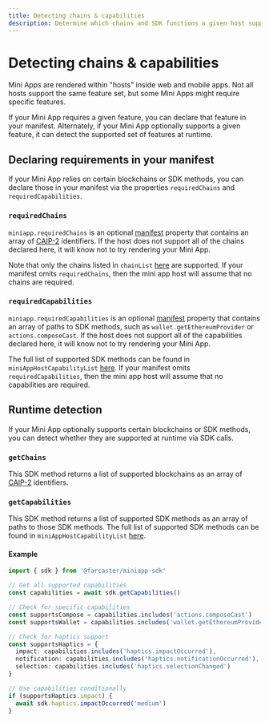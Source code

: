 ```yaml
---
title: Detecting chains & capabilities
description: Determine which chains and SDK functions a given host supports
---
```


# Detecting chains & capabilities

Mini Apps are rendered within "hosts" inside web and mobile apps. Not all hosts support the same feature set, but some Mini Apps might require specific features.

If your Mini App requires a given feature, you can declare that feature in your manifest. Alternately, if your Mini App optionally supports a given feature, it can detect the supported set of features at runtime.

## Declaring requirements in your manifest

If your Mini App relies on certain blockchains or SDK methods, you can declare those in your manifest via the properties `requiredChains` and `requiredCapabilities`.

### `requiredChains`

`miniapp.requiredChains` is an optional [manifest](/docs/guides/publishing#host-a-manifest-file) property that contains an array of [CAIP-2](https://github.com/ChainAgnostic/CAIPs/blob/main/CAIPs/caip-2.md) identifiers. If the host does not support all of the chains declared here, it will know not to try rendering your Mini App.

Note that only the chains listed in `chainList` [here](https://github.com/farcasterxyz/miniapps/blob/main/packages/miniapp-core/src/schemas/manifest.ts) are supported. If your manifest omits `requiredChains`, then the mini app host will assume that no chains are required.

### `requiredCapabilities`

`miniapp.requiredCapabilities` is an optional [manifest](/docs/guides/publishing#host-a-manifest-file) property that contains an array of paths to SDK methods, such as `wallet.getEthereumProvider` or `actions.composeCast`. If the host does not support all of the capabilities declared here, it will know not to try rendering your Mini App.

The full list of supported SDK methods can be found in `miniAppHostCapabilityList` [here](https://github.com/farcasterxyz/miniapps/blob/main/packages/miniapp-core/src/types.ts). If your manifest omits `requiredCapabilities`, then the mini app host will assume that no capabilities are required.

## Runtime detection

If your Mini App optionally supports certain blockchains or SDK methods, you can detect whether they are supported at runtime via SDK calls.

### `getChains`

This SDK method returns a list of supported blockchains as an array of [CAIP-2](https://github.com/ChainAgnostic/CAIPs/blob/main/CAIPs/caip-2.md) identifiers.

### `getCapabilities`

This SDK method returns a list of supported SDK methods as an array of paths to those SDK methods. The full list of supported SDK methods can be found in `miniAppHostCapabilityList` [here](https://github.com/farcasterxyz/miniapps/blob/main/packages/frame-core/src/types.ts).

#### Example

```ts twoslash
import { sdk } from '@farcaster/miniapp-sdk'

// Get all supported capabilities
const capabilities = await sdk.getCapabilities()

// Check for specific capabilities
const supportsCompose = capabilities.includes('actions.composeCast')
const supportsWallet = capabilities.includes('wallet.getEthereumProvider')

// Check for haptics support
const supportsHaptics = {
  impact: capabilities.includes('haptics.impactOccurred'),
  notification: capabilities.includes('haptics.notificationOccurred'),
  selection: capabilities.includes('haptics.selectionChanged')
}

// Use capabilities conditionally
if (supportsHaptics.impact) {
  await sdk.haptics.impactOccurred('medium')
}
```

